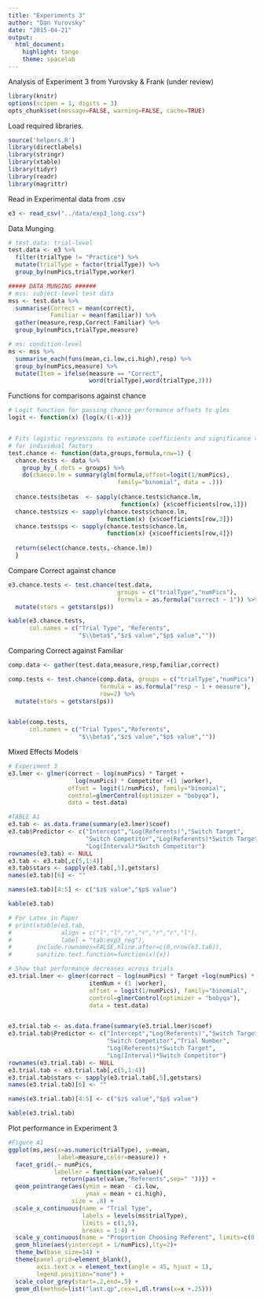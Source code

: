 ```yaml
---
title: "Experiments 3"
author: "Dan Yurovsky"
date: "2015-04-21"
output:
  html_document:
    highlight: tango
    theme: spacelab
---
```


Analysis of Experiment 3 from Yurovsky & Frank (under review)

```r
library(knitr)
options(scipen = 1, digits = 3)
opts_chunk$set(message=FALSE, warning=FALSE, cache=TRUE)
```


Load required libraries.
```r
source('helpers.R')
library(directlabels)
library(stringr)
library(xtable)
library(tidyr)
library(readr)
library(magrittr)
```


Read in Experimental data from .csv
```r
e3 <- read_csv("../data/exp3_long.csv")
```

Data Munging
```r
# test.data: trial-level
test.data <- e3 %>%
  filter(trialType != "Practice") %>%
  mutate(trialType = factor(trialType)) %>%
  group_by(numPics,trialType,worker)

##### DATA MUNGING ######
# mss: subject-level test data
mss <- test.data %>%
  summarise(Correct = mean(correct),
            Familiar = mean(familiar)) %>%
  gather(measure,resp,Correct:Familiar) %>%
  group_by(numPics,trialType,measure)

# ms: condition-level
ms <- mss %>%
  summarise_each(funs(mean,ci.low,ci.high),resp) %>%
  group_by(numPics,measure) %>%
  mutate(Item = ifelse(measure == "Correct",
                       word(trialType),word(trialType,3)))
```

Functions for comparisons against chance
```r
# Logit function for passing chance performance offsets to glms
logit <- function(x) {log(x/(1-x))}


# Fits logistic regressions to estimate coefficients and significance values 
# for individual factors
test.chance <- function(data,groups,formula,row=1) {
  chance.tests <- data %>%
    group_by_(.dots = groups) %>%
    do(chance.lm = summary(glm(formula,offset=logit(1/numPics),
                               family="binomial", data = .)))
  
  chance.tests$betas  <- sapply(chance.tests$chance.lm,
                                function(x) {x$coefficients[row,1]})
  chance.tests$zs <- sapply(chance.tests$chance.lm,
                            function(x) {x$coefficients[row,3]})
  chance.tests$ps <- sapply(chance.tests$chance.lm,
                            function(x) {x$coefficients[row,4]})
  
  return(select(chance.tests,-chance.lm))
  }
```

Compare Correct against chance
```r
e3.chance.tests <- test.chance(test.data,
                               groups = c("trialType","numPics"),
                               formula = as.formula("correct ~ 1")) %>%
  mutate(stars = getstars(ps))

kable(e3.chance.tests,
      col.names = c("Trial Type", "Referents",
                    "$\\beta$","$z$ value","$p$ value",""))
```

Comparing Correct against Familiar
```r
comp.data <- gather(test.data,measure,resp,familiar,correct) 

comp.tests <- test.chance(comp.data, groups = c("trialType","numPics"),
                          formula = as.formula("resp ~ 1 + measure"),
                          row=2) %>%
  mutate(stars = getstars(ps))


kable(comp.tests,
      col.names = c("Trial Types","Referents",
                    "$\\beta$","$z$ value","$p$ value",""))
```

Mixed Effects Models
```r
# Experiment 3 
e3.lmer <- glmer(correct ~ log(numPics) * Target + 
                   log(numPics) * Competitor +(1 |worker),
                 offset = logit(1/numPics), family="binomial", 
                 control=glmerControl(optimizer = "bobyqa"), 
                 data = test.data)

#TABLE A1
e3.tab <- as.data.frame(summary(e3.lmer)$coef)
e3.tab$Predictor <- c("Intercept","Log(Referents)","Switch Target",
                      "Switch Competitor","Log(Referents)*Switch Target",
                      "Log(Interval)*Switch Competitor")
rownames(e3.tab) <- NULL
e3.tab <- e3.tab[,c(5,1:4)]
e3.tab$stars <- sapply(e3.tab[,5],getstars)
names(e3.tab)[6] <- ""

names(e3.tab)[4:5] <- c("$z$ value","$p$ value")

kable(e3.tab)

# For Latex in Paper
# print(xtable(e3.tab,
#              align = c("l","l","r","r","r","r","l"),
#              label = "tab:exp3_reg"),
#       include.rownames=FALSE,hline.after=c(0,nrow(e3.tab)),
#       sanitize.text.function=function(x){x})

# Show that performance decreases across trials
e3.trial.lmer <- glmer(correct ~ log(numPics) * Target +log(numPics) * Competitor +
                       itemNum + (1 |worker),
                       offset = logit(1/numPics), family="binomial", 
                       control=glmerControl(optimizer = "bobyqa"), 
                       data = test.data)


e3.trial.tab <- as.data.frame(summary(e3.trial.lmer)$coef)
e3.trial.tab$Predictor <- c("Intercept","Log(Referents)","Switch Target",
                            "Switch Competitor","Trial Number", 
                            "Log(Referents)*Switch Target", 
                            "Log(Interval)*Switch Competitor")
rownames(e3.trial.tab) <- NULL
e3.trial.tab <- e3.trial.tab[,c(5,1:4)]
e3.trial.tab$stars <- sapply(e3.trial.tab[,5],getstars)
names(e3.trial.tab)[6] <- ""

names(e3.trial.tab)[4:5] <- c("$z$ value","$p$ value")

kable(e3.trial.tab)
```

Plot performance in Experiment 3
```r
#Figure A1
ggplot(ms,aes(x=as.numeric(trialType), y=mean,
              label=measure,color=measure)) +
  facet_grid(.~ numPics,
             labeller = function(var,value){
               return(paste(value,"Referents",sep=" "))}) +
  geom_pointrange(aes(ymin = mean - ci.low,
                      ymax = mean + ci.high),
                  size = .8) +
  scale_x_continuous(name = "Trial Type",
                     labels = levels(ms$trialType),
                     limits = c(1,5),
                     breaks = 1:4) +
  scale_y_continuous(name = "Proportion Choosing Referent", limits=c(0,1))+
  geom_hline(aes(yintercept = 1/numPics),lty=2)+
  theme_bw(base_size=14) +
  theme(panel.grid=element_blank(),
        axis.text.x = element_text(angle = 45, hjust = 1),
        legend.position="none") +
  scale_color_grey(start=.2,end=.5) +
  geom_dl(method=list("last.qp",cex=1,dl.trans(x=x +.25)))
```